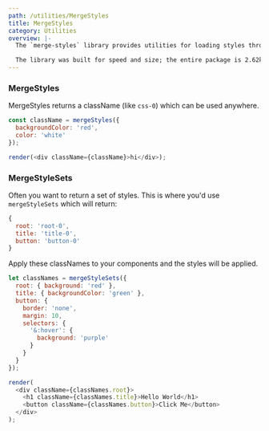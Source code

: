 ```yaml
---
path: /utilities/MergeStyles
title: MergeStyles
category: Utilities
overview: |-
  The `merge-styles` library provides utilities for loading styles through javascript. It is designed to make it simple to style components through javascript. It generates css classes, rather than using inline styling, to ensure we can use css features like pseudo selectors (:hover) and parent/child selectors (media queries).

  The library was built for speed and size; the entire package is 2.62k gzipped. It has no dependencies other than `tslib`.
---
```



### MergeStyles

MergeStyles returns a className (like `css-0`) which can be used anywhere.

```js
const className = mergeStyles({
  backgroundColor: 'red',
  color: 'white'
});

render(<div className={className}>hi</div>);
```

### MergeStyleSets

Often you want to return a set of styles. This is where you'd use `mergeStyleSets` which will return:

```js
{
  root: 'root-0',
  title: 'title-0',
  button: 'button-0'
}
```

Apply these classNames to your components and the styles will be applied.

```js
let classNames = mergeStyleSets({
  root: { background: 'red' },
  title: { backgroundColor: 'green' },
  button: {
    border: 'none',
    margin: 10,
    selectors: {
      '&:hover': {
        background: 'purple'
      }
    }
  }
});

render(
  <div className={classNames.root}>
    <h1 className={classNames.title}>Hello World</h1>
    <button className={classNames.button}>Click Me</button>
  </div>
);
```
